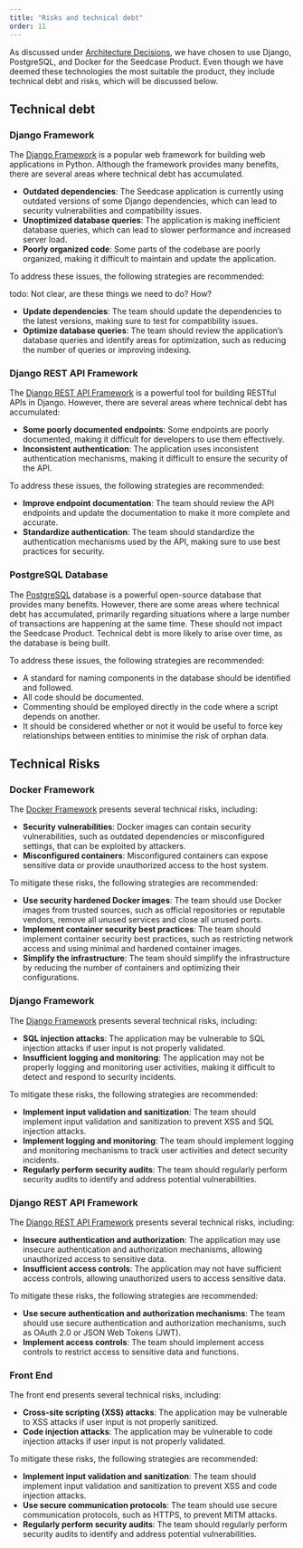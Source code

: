 ```yaml
---
title: "Risks and technical debt"
order: 11
---
```


As discussed under [Architecture Decisions](https://seedcase-project.org/design/software-architecture/architecture-decisions), we have chosen to use Django, PostgreSQL, and Docker for the Seedcase Product. Even though we have deemed these technologies the most suitable the product, they include technical debt and risks, which will be discussed below.

## Technical debt

### Django Framework

The [Django Framework](https://www.djangoproject.com) is a popular web framework for building web applications in Python. Although the framework provides many benefits,
there are several areas where technical debt has accumulated.

-   **Outdated dependencies**: The Seedcase application is currently using outdated
    versions of some Django dependencies, which can lead to security
    vulnerabilities and compatibility issues.
-   **Unoptimized database queries**: The application is making inefficient
    database queries, which can lead to slower performance and increased
    server load.
-   **Poorly organized code**: Some parts of the codebase are poorly
    organized, making it difficult to maintain and update the
    application.

To address these issues, the following strategies are recommended:

todo: Not clear, are these things we need to do? How?

-   **Update dependencies**: The team should update the dependencies to the
    latest versions, making sure to test for compatibility issues.
-   **Optimize database queries**: The team should review the application's
    database queries and identify areas for optimization, such as
    reducing the number of queries or improving indexing.

### Django REST API Framework

The [Django REST API Framework](https://www.django-rest-framework.org) is a 
powerful tool for building RESTful APIs in Django. However, there are several 
areas where technical debt has accumulated:

-   **Some poorly documented endpoints**: Some endpoints are poorly
    documented, making it difficult for developers to use them
    effectively.
-   **Inconsistent authentication**: The application uses inconsistent
    authentication mechanisms, making it difficult to ensure the
    security of the API.

To address these issues, the following strategies are recommended:

-   **Improve endpoint documentation**: The team should review the API
    endpoints and update the documentation to make it more complete and
    accurate.
-   **Standardize authentication**: The team should standardize the
    authentication mechanisms used by the API, making sure to use best
    practices for security.

### PostgreSQL Database

The [PostgreSQL](https://www.postgresql.org) database is a powerful open-source database that provides
many benefits. However, there are some areas where technical debt has
accumulated, primarily regarding situations where a large number of
transactions are happening at the same time. These should not impact the
Seedcase Product. Technical debt is more likely to arise over time, as
the database is being built.

To address these issues, the following strategies are recommended:

-   A standard for naming components in the database should be
    identified and followed.
-   All code should be documented.
-   Commenting should be employed directly in the code where a script
    depends on another.
-   It should be considered whether or not it would be useful to force
    key relationships between entities to minimise the risk of orphan
    data.

## Technical Risks

### Docker Framework

The [Docker Framework](https://www.docker.com) presents several technical risks, including:

-   **Security vulnerabilities**: Docker images can contain security
    vulnerabilities, such as outdated dependencies or misconfigured
    settings, that can be exploited by attackers.
-  **Misconfigured containers**: Misconfigured containers can expose
    sensitive data or provide unauthorized access to the host system.

To mitigate these risks, the following strategies are recommended:

-   **Use security hardened Docker images**: The team should use Docker
    images from trusted sources, such as official repositories or
    reputable vendors, remove all unused services and close all unused
    ports.
-   **Implement container security best practices**: The team should
    implement container security best practices, such as restricting
    network access and using minimal and hardened container images.
-   **Simplify the infrastructure**: The team should simplify the
    infrastructure by reducing the number of containers and optimizing
    their configurations.

### Django Framework

The [Django Framework](https://www.djangoproject.com) presents several technical risks, including:

-   **SQL injection attacks**: The application may be vulnerable to SQL
    injection attacks if user input is not properly validated.
-   **Insufficient logging and monitoring**: The application may not be
    properly logging and monitoring user activities, making it difficult
    to detect and respond to security incidents.

To mitigate these risks, the following strategies are recommended:

-   **Implement input validation and sanitization**: The team should
    implement input validation and sanitization to prevent XSS and SQL
    injection attacks.
-   **Implement logging and monitoring**: The team should implement logging
    and monitoring mechanisms to track user activities and detect
    security incidents.
-   **Regularly perform security audits**: The team should regularly perform
    security audits to identify and address potential vulnerabilities.

### Django REST API Framework

The [Django REST API Framework](https://www.django-rest-framework.org) presents several technical risks,
including:

-   **Insecure authentication and authorization**: The application may use
    insecure authentication and authorization mechanisms, allowing
    unauthorized access to sensitive data.
-   **Insufficient access controls**: The application may not have
    sufficient access controls, allowing unauthorized users to access
    sensitive data.

To mitigate these risks, the following strategies are recommended:

-   **Use secure authentication and authorization mechanisms**: The team
    should use secure authentication and authorization mechanisms, such
    as OAuth 2.0 or JSON Web Tokens (JWT).
-   **Implement access controls**: The team should implement access controls
    to restrict access to sensitive data and functions.

### Front End

The front end presents several technical risks, including:

-   **Cross-site scripting (XSS) attacks**: The application may be
    vulnerable to XSS attacks if user input is not properly sanitized.
-   **Code injection attacks**: The application may be vulnerable to code
    injection attacks if user input is not properly validated.

To mitigate these risks, the following strategies are recommended:

-   **Implement input validation and sanitization**: The team should
    implement input validation and sanitization to prevent XSS and code
    injection attacks.
-   **Use secure communication protocols**: The team should use secure
    communication protocols, such as HTTPS, to prevent MITM attacks.
-   **Regularly perform security audits**: The team should regularly perform
    security audits to identify and address potential vulnerabilities.
